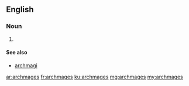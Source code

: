 ==English==

===Noun===
{{head|en|noun plural form}}

# {{plural of|archmage|lang=en}}

====See also====
* [[archmagi]]

[[ar:archmages]]
[[fr:archmages]]
[[ku:archmages]]
[[mg:archmages]]
[[my:archmages]]